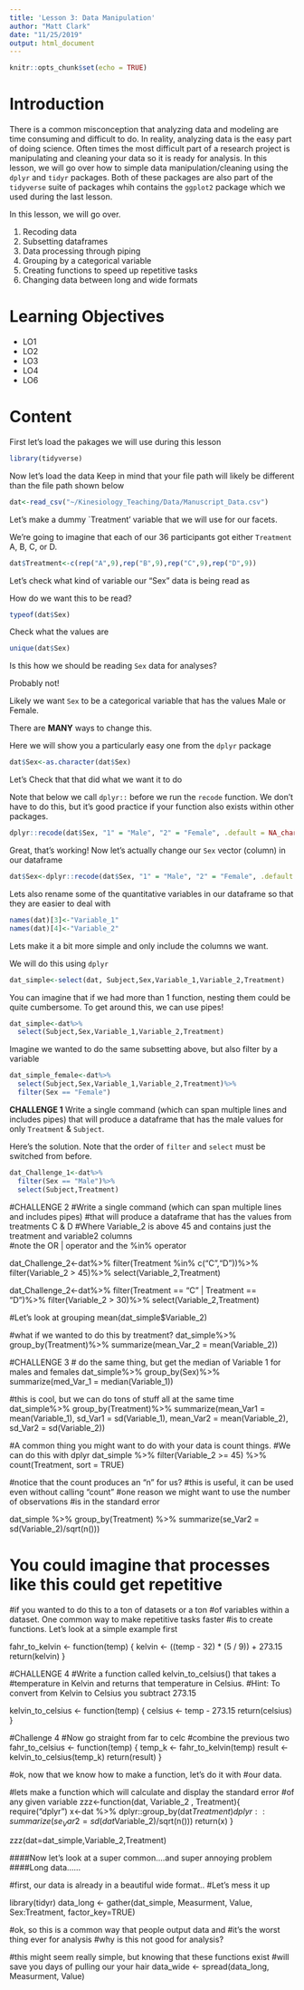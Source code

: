 ```yaml
---
title: 'Lesson 3: Data Manipulation'
author: "Matt Clark"
date: "11/25/2019"
output: html_document
---
```


```r
knitr::opts_chunk$set(echo = TRUE)
```

# Introduction
There is a common misconception that analyzing data and modeling are time consuming and difficult to do. In reality, analyzing data is the easy part of doing science. Often times the most difficult part of a research project is manipulating and cleaning your data so it is ready for analysis. In this lesson, we will go over how to simple data manipulation/cleaning using the `dplyr` and `tidyr` packages. Both of these packages are also part of the `tidyverse` suite of packages whih contains the `ggplot2` package which we used during the last lesson.

In this lesson, we will go over.

1. Recoding data
2. Subsetting dataframes
3. Data processing through piping 
4. Grouping by a categorical variable
5. Creating functions to speed up repetitive tasks
6. Changing data between long and wide formats

# Learning Objectives
* LO1
* LO2
* LO3
* LO4
* LO6

# Content

First let's load the pakages we will use during this lesson

```r
library(tidyverse)
```

Now let's load the data
Keep in mind that your file path will likely be different than the file path shown below

```r
dat<-read_csv("~/Kinesiology_Teaching/Data/Manuscript_Data.csv")
```

Let's make a dummy `Treatment' variable that we will use for our facets.

We're going to imagine that each of our 36 participants got either `Treatment` A, B, C, or D.

```r
dat$Treatment<-c(rep("A",9),rep("B",9),rep("C",9),rep("D",9))
```


Let's check what kind of variable our "Sex" data is being read as

How do we want this to be read?

```r
typeof(dat$Sex)
```


Check what the values are

```r
unique(dat$Sex)
```

Is this how we should be reading `Sex` data for analyses?

Probably not!

Likely we want `Sex` to be a categorical variable that has the values Male or Female.

There are __MANY__ ways to change this.

Here we will show you a particularly easy one from the `dplyr` package

```r
dat$Sex<-as.character(dat$Sex)
```


Let's Check that that did what we want it to do

Note that below we call `dplyr::` before we run the `recode` function. We don't have to do this, but it's good practice if your function also exists within other packages.

```r
dplyr::recode(dat$Sex, "1" = "Male", "2" = "Female", .default = NA_character_)
```

Great, that's working!
Now let's actually change our `Sex` vector (column) in our dataframe

```r
dat$Sex<-dplyr::recode(dat$Sex, "1" = "Male", "2" = "Female", .default = NA_character_)
```


Lets also rename some of the quantitative variables in our dataframe so that they are easier to deal with

```r
names(dat)[3]<-"Variable_1"
names(dat)[4]<-"Variable_2"
```


Lets make it a bit more simple and only include the columns we want. 

We will do this using `dplyr`

```r
dat_simple<-select(dat, Subject,Sex,Variable_1,Variable_2,Treatment)
```


You can imagine that if we had more than 1 function, nesting them could be quite cumbersome. To get around this, we can use pipes!

```r
dat_simple<-dat%>%
  select(Subject,Sex,Variable_1,Variable_2,Treatment)
```


Imagine we wanted to do the same subsetting above, but also filter by a variable

```r
dat_simple_female<-dat%>%
  select(Subject,Sex,Variable_1,Variable_2,Treatment)%>%
  filter(Sex == "Female")
```


__CHALLENGE 1__
Write a single command (which can span multiple lines and includes pipes) that will produce a dataframe that has the male values for only `Treatment` & `Subject`.


Here's the solution. 
Note that the order of `filter` and `select` must be switched from before.

```r

dat_Challenge_1<-dat%>%
  filter(Sex == "Male")%>%
  select(Subject,Treatment)
```


#CHALLENGE 2
#Write a single command (which can span multiple lines and includes pipes) 
#that will produce a dataframe that has the values from treatments C & D
#Where Variable_2 is above 45 and contains just the treatment and variable2 columns  
#note the OR | operator and the %in% operator

dat_Challenge_2<-dat%>%
  filter(Treatment %in% c("C","D"))%>%
  filter(Variable_2 > 45)%>%
  select(Variable_2,Treatment)

dat_Challenge_2<-dat%>%
  filter(Treatment == "C" | Treatment == "D")%>%
  filter(Variable_2 > 30)%>%
  select(Variable_2,Treatment)

#Let's look at grouping 
mean(dat_simple$Variable_2)

#what if we wanted to do this by treatment?
dat_simple%>%
  group_by(Treatment)%>%
  summarize(mean_Var_2 = mean(Variable_2))

#CHALLENGE 3
# do the same thing, but get the median of Variable 1 for males and females
dat_simple%>%
  group_by(Sex)%>%
  summarize(med_Var_1 = median(Variable_1))

#this is cool, but we can do tons of stuff all at the same time
dat_simple%>%
  group_by(Treatment)%>%
  summarize(mean_Var1 = mean(Variable_1),
            sd_Var1 = sd(Variable_1),
            mean_Var2 = mean(Variable_2),
            sd_Var2 = sd(Variable_2))

#A common thing you might want to do with your data is count things. 
#We can do this with dplyr
dat_simple %>%
  filter(Variable_2 >= 45) %>%
  count(Treatment, sort = TRUE)

#notice that the count produces an "n" for us?
#this is useful, it can be used even without calling "count"
#one reason we might want to use the number of observations 
#is in the standard error

dat_simple %>%
  group_by(Treatment) %>%
  summarize(se_Var2 = sd(Variable_2)/sqrt(n()))

# You could imagine that processes like this could get repetitive 
#if you wanted to do this to a ton of datasets or a ton
#of variables within a dataset. One common way to make repetitive tasks faster 
#is to create functions. Let's look at a simple example first


fahr_to_kelvin <- function(temp) {
  kelvin <- ((temp - 32) * (5 / 9)) + 273.15
  return(kelvin)
}

#CHALLENGE 4
#Write a function called kelvin_to_celsius() that takes a 
#temperature in Kelvin and returns that temperature in Celsius.
#Hint: To convert from Kelvin to Celsius you subtract 273.15


kelvin_to_celsius <- function(temp) {
  celsius <- temp - 273.15
  return(celsius)
}


#Challenge 4
#Now go straight from far to celc
#combine the previous two
fahr_to_celsius <- function(temp) {
  temp_k <- fahr_to_kelvin(temp)
  result <- kelvin_to_celsius(temp_k)
  return(result)
}


#ok, now that we know how to make a function, let's do it with
#our data.

#lets make a function which will calculate and display the standard error
#of any given variable
zzz<-function(dat, Variable_2 , Treatment){
  require("dplyr")
  x<-dat %>%
    dplyr::group_by(dat$Treatment)%>%
    dplyr::summarize(se_Var2 = sd(dat$Variable_2)/sqrt(n()))
  return(x)
}


zzz(dat=dat_simple,Variable_2,Treatment)



####Now let's look at a super common....and super annoying problem
####Long data......

#first, our data is already in a beautiful wide format..
#Let's mess it up


library(tidyr)
data_long <- gather(dat_simple, Measurment, Value, Sex:Treatment, factor_key=TRUE)

#ok, so this is a common way that people output data and 
#it's the worst thing ever for analysis
#why is this not good for analysis?


#this might seem really simple, but knowing that these functions exist
#will save you days of pulling our your hair
data_wide <- spread(data_long, Measurment, Value)


